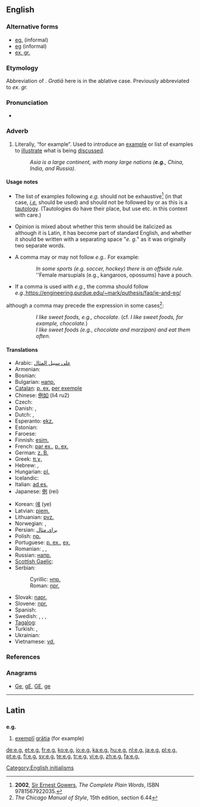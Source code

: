 {{also|Appendix:Variations of "eg"}}
==English==

===Alternative forms===
* [[eg.]] (informal)
* [[eg]] (informal)
* [[ex. gr.]]

===Etymology===
Abbreviation of {{etyl|la}} {{term|exempli gratia|exempli gratiā|lang=la|for example}}. ''Gratiā'' here is in the ablative case. Previously abbreviated to ''ex. gr.''

===Pronunciation===
* {{IPA|/iːdʒiː/}}

===Adverb===
{{en-adv|-}}

# {{context|[[abbreviation]]|[[initialism]]}} Literally, “for example”.  Used to introduce an [[example]] or list of examples to [[illustrate]] what is being [[discuss]]ed.
#: ''Asia is a large continent, with many large nations ('''e.g.''', China, India, and Russia).''

====Usage notes====
* The list of examples following ''e.g.'' should not be exhaustive<ref>'''2002''', [[w:Ernest Gowers|Sir Ernest Gowers]], ''The Complete Plain Words'', ISBN 9781567922035.</ref> (in that case, ''[[i.e.]]'' should be used) and should not be followed by {{term|et cetera}} or {{term|etc.}} as this is a [[tautology]].  (Tautologies do have their place, but use etc. in this context with care.)

* Opinion is mixed about whether this term should be italicized as although it is Latin, it has become part of standard English, and whether it should be written with a separating space "''e. g.''" as it was originally two separate words.

* A comma may or may not follow ''e.g.''. For example:
:: ''In some sports (e.g. soccer, hockey) there is an offside rule.''
:: ''Female marsupials (e.g., kangaroos, opossums) have a pouch.

* If a comma is used with ''e.g.'', the comma should follow ''e.g.'',<ref>https://engineering.purdue.edu/~mark/puthesis/faq/ie-and-eg/
</ref> although a comma may precede the expression in some cases<ref>''The Chicago Manual of Style'', 15th edition, section 6.44</ref>:
:: ''I like sweet foods, e.g., chocolate.''  (cf. ''I like sweet foods, for example, chocolate.'')
:: ''I like sweet foods (e.g., chocolate and marzipan) and eat them often.''

====Translations====
{{trans-top|abbreviation for “for example”}}
* Arabic: [[على سبيل المثال]]
* Armenian: {{t|hy|օր.|tr=òr.}} {{qualifier|[[օրինակ]]}}
* Bosnian: {{t-|bs|npr.}} {{qualifier|[[na]] [[primjer]]}}
* Bulgarian: [[напр.]] {{qualifier|[[например]]}}
* [[Catalan]]: [[p. ex.]] [[per exemple]]
* Chinese: [[例如]] (li4 ru2)
* Czech: {{t+|cs|např.}}
* Danish: {{t+|da|f.eks.}}, {{t+|da|fx}} {{qualifier|{{t|da|for eksempel}}}}
* Dutch: {{t-|nl|bv.}}, {{t-|nl|bijv.}} {{qualifier|{{t+|nl|bijvoorbeeld}}}}
* Esperanto: [[ekz.]] {{qualifier|[[ekzemple]]}}
* Estonian: {{t|et|nt}}
* Faroese: {{t|fo|t.d.}} {{qualifier|{{t|fo|til dømis}}}}
* Finnish: [[esim.]] {{qualifier|[[esimerkiksi]]}}
* French: [[par ex.]], [[p. ex.]] {{qualifier|[[par exemple]]}}<!-- are both right? -->
* German: [[z. B.]] {{qualifier|[[zum Beispiel]]}}
* Greek: [[π.χ.]] {{qualifier|[[παραδείγματος χάριν]]}}
* Hebrew: {{t|he|לדוגמה|tr=l'dugmá}}, {{t|he|למשל|tr=l'mashál}}
* Hungarian: [[pl.]] {{qualifier|[[például]]}}
* Icelandic: {{t|is|t.d.}} {{qualifier|{{t|is|til dæmis}}}}
* Italian: [[ad es.]] {{qualifier|[[ad esempio]]}}
* Japanese: [[例]] (rei)
{{trans-mid}}
* Korean: [[예]] (ye)
* Latvian: [[piem.]] {{qualifier|[[piemēram]]}}
* Lithuanian: [[pvz.]] {{qualifier|[[pavyzdžiui]]}}
* Norwegian: {{t|no|f.eks.}} {{qualifier|{{t|no|for eksempel}}}}, {{t|no|t.d.}} {{qualifier|{{t|no|til dømes}}}}
* Persian: [[براي مثال]]
* Polish: [[np.]] {{qualifier|[[na]] [[przykład]]}}
* Portuguese: [[p. ex.]], [[ex.]] {{qualifier|[[por exemplo]]}}
* Romanian: {{t-|ro|de exemplu}},  {{t|ro| de ex.}},  {{t-|ro|e.g.}}
* Russian: [[напр.]] {{qualifier|[[например]]}}
* [[Scottish Gaelic]]: {{t-|gd|me|xs=Scottish Gaelic}}
* Serbian:
*: Cyrillic: [[нпр.]] {{qualifier|[[на]] [[пример]]}}
*: Roman: [[npr.]] {{qualifier|[[na]] [[primer]]}}
* Slovak: [[napr.]] {{qualifier|[[napríklad]]}}
* Slovene: [[npr.]] {{qualifier|[[na]] [[primer]]}}
* Spanish: {{t-|es|por ejemplo}}
* Swedish: {{t+|sv|t.ex.}}, {{t+|sv|t ex}}, {{t-|sv|tex.}} {{t-|sv|t. ex.}} {{qualifier|{{t+|sv|till exempel}}}}, {{t+|sv|exempelvis}}
* [[Tagalog]]: {{t|tl|halimbawa}}
* Turkish: {{t|tr|örneğin}},  {{t+|tr|mesela}}
* Ukrainian: {{t|uk|наприклад|tr=napryklad|xs=Ukrainian}}
* Vietnamese: [[vd.]] {{qualifier|[[ví dụ]]}}
{{trans-bottom}}

===References===
<references/>

===Anagrams===
* [[Ge#English|Ge]], [[gE#English|gE]], [[GE#English|GE]], [[ge#English|ge]]


[[Category:English initialisms]]

----

==Latin==

==={{abbreviation|Latin}}===
'''e.g.'''

# [[exemplum#Latin|exemplī]] [[gratia|grātia]] (for example)

[[de:e.g.]]
[[et:e.g.]]
[[fr:e.g.]]
[[ko:e.g.]]
[[io:e.g.]]
[[ka:e.g.]]
[[hu:e.g.]]
[[nl:e.g.]]
[[ja:e.g.]]
[[pl:e.g.]]
[[pt:e.g.]]
[[fi:e.g.]]
[[sv:e.g.]]
[[te:e.g.]]
[[tr:e.g.]]
[[vi:e.g.]]
[[zh:e.g.]]
[[fa:e.g.]]